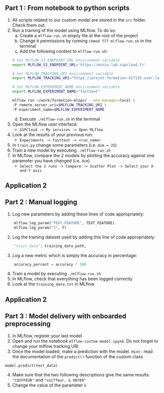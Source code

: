 :::{.nonincremental}
:::: {.callout-tip collapse="true" icon=false}
## Part 1 : From notebook to python scripts

<!-- plutot git le file bash et virer de la slide -->
<!-- MLflow est deja ouvert -->
<!-- parametriser la fonction et utiliser le MLproject -->
<!-- tagging en app1 et virer la part 2 et détailler app 3 qui devient 2-->
<!-- 
simplify train et dire de check les diff -->

1. All scripts related to our custom model are stored in the `src` folder. Check them out.
2. Run a training of the model using MLflow. To do so:
    a. Create a `mlflow-run.sh` empty file at the root of the project
    b. Change it permissions by running `chmod 777 mlflow-run.sh` in the terminal
    c. Add the following content to `mlflow-run.sh`:

    ```sh
    # Set MLFLOW_S3_ENDPOINT_URL environment variable
    export MLFLOW_S3_ENDPOINT_URL='https://minio.lab.sspcloud.fr'

    # Set MLFLOW_TRACKING_URI environment variable
    export MLFLOW_TRACKING_URI="https://projet-formation-417155.user.lab.sspcloud.fr"

    # Set MLFLOW_EXPERIMENT_NAME environment variable
    export MLFLOW_EXPERIMENT_NAME="fasttext"

    mlflow run ~/work/formation-mlops/ --env-manager=local \
    -P remote_server_uri=$MLFLOW_TRACKING_URI \
    -P experiment_name=$MLFLOW_EXPERIMENT_NAME

    ```

    d. Execute `./mlflow-run.sh` in the terminal
3. Open the MLflow user interface: 
    + `SSPCloud -> My services -> Open MLflow`
4. Look at the results of your previous run:
    + `Experiments -> fasttext -> <run_name>`
5. In `train.py` change some parameters (i.e. `dim = 25`)
6. Train a new model by executing `./mlflow-run.sh`
7. In MLflow, compare the 2 models by plotting the accuracy against one parameter you have changed (i.e. `dim`)
    + `Select the 2 runs -> Compare -> Scatter Plot -> Select your X and Y axis`
::::
:::

## Application 2 {.scrollable}

:::{.nonincremental}
:::: {.callout-tip collapse="true" icon=false}
## Part 2 : Manual logging
1. Log new parameters by adding these lines of code appropriately:

```python
    mlflow.log_param("TEXT_FEATURE", TEXT_FEATURE)
    mlflow.log_param("Y", Y)
```

2. Log the training dataset used by adding this line of code appropriately:

```python
    "train_data": training_data_path,
```

3. Log a new metric which is simply the accuracy in percentage:

```python
    accuracy_percent = accuracy * 100
```

4. Train a model by executing `./mlflow-run.sh`
5. In MLflow, check that everything has been logged correctly
6. Look at the `training_data.txt` in MLflow

::::
:::

## Application 2 {.scrollable}

:::{.nonincremental}
:::: {.callout-tip collapse="true" icon=false}
## Part 3 : Model delivery with onboarded preprocessing

1. In MLflow, register your last model
2. Open and run the notebook `mlflow-custom-model.ipynb`. Do not forget to change your mlflow tracking URI
3. Once the model loaded, make a prediction with the model. `Hint:` read the documentation of the `predict()` function of the custom class

```python
model.predict(test_data)
```

4. Make sure that the two following descriptions give the same results: `"COIFFEUR"` and `"coiffeur, & 98789"`
5. Change the value of the parameter `k`
::::
:::

<!-- ```python
list_libs = ["COIFFEUR", "coiffeur, & 98789"]

test_data = {
    "query": list_libs,
    "k": 1
}
model.predict(test_data)
``` -->
